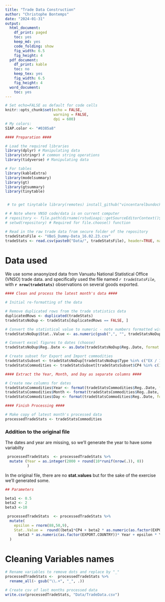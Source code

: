 ```yaml
---
title: "Trade Data Construction"
author: "Christophe Bontemps"
date: "2024-01-31"
output:
  html_document:
    df_print: paged
    toc: yes
    keep_md: yes
    code_folding: show
    fig_width: 6.5
    fig_height: 4
  pdf_document:
    df_print: kable
    toc: no
    keep_tex: yes
    fig_width: 6.5
    fig_height: 4
  word_document:
    toc: yes
---
```



```r
# Set echo=FALSE as default for code cells
knitr::opts_chunk$set(echo = FALSE, 
                      warning = FALSE,
                      dpi = 600)
# My colors:
SIAP.color <- "#0385a8"

```


```r
#### Preparation ####

# Load the required libraries
library(dplyr) # Manipulating data
library(stringr) # common string operations
library(tidyverse) # Manipulating data

# For tables 
library(kableExtra)
library(modelsummary)
library(gt) 
library(gtsummary)
library(tinytable)


 # to get tinytable library(remotes) install_github("vincentarelbundock/tinytable")
```


```r
# # Note where VNSO code/data is on current computer
# repository <- file.path(dirname(rstudioapi::getSourceEditorContext()$path), "Data")
# setwd(repository) # Required for file.choose() function

# Read in the raw trade data from secure folder of the repository 
tradeStatsFile <- "VBoS_Dummy-Data_16.02.23.csv"
tradeStats <- read.csv(paste0("Data/", tradeStatsFile), header=TRUE, na.strings=c("","NA", "NULL", "null")) #replace blank cells with missing values-NA
```

# Data used 
We use some anaonyized data from Vanuatu National Statistical Office (VNSO) trade data.  and specifically used the file named  *`r tradeStatsFile`*, with  **`r nrow(tradeStats)`** observations on several goods exported.

```r
#### Clean and process the latest month's data ####

# Initial re-formatting of the data

# Remove duplicated rows from the trade statistics data
duplicatedRows <- duplicated(tradeStats) 
tradeStatsNoDup <- tradeStats[duplicatedRows == FALSE, ]

# Convert the statistical value to numeric - note numbers formatted with commas in them and these need removed
tradeStatsNoDup$Stat..Value <- as.numeric(gsub(",", "", tradeStatsNoDup$Stat..Value))

# Convert excel figures to dates (choose)
tradeStatsNoDup$Reg..Date <- as.Date(tradeStatsNoDup$Reg..Date, format = "%d/%m/%Y")

# Create subset for Export and Import commodities 
tradeStatsSubset <- tradeStatsNoDup[tradeStatsNoDup$Type %in% c("EX / 1","EX / 3", "IM / 4", "IM / 7"), ]
tradeStatsCommodities <- tradeStatsSubset[tradeStatsSubset$CP4 %in% c(1000, 4000, 4071, 7100), ]
```


```r
#### Extract the Year, Month, and Day as separate columns ####

# Create new columns for dates
tradeStatsCommodities$Year <- format(tradeStatsCommodities$Reg..Date, format= "%Y")
tradeStatsCommodities$Month <- format(tradeStatsCommodities$Reg..Date, format= "%B")
tradeStatsCommodities$Day <- format(tradeStatsCommodities$Reg..Date, format= "%d")

#### Finish Processing ####

# Make copy of latest month's processed data
processedTradeStats <- tradeStatsCommodities
```

### Addition to the original file

The dates and year are missing, so we'll generate the year to have some variabilty
```r
 processedTradeStats  <- processedTradeStats %>%
  mutate (Year = as.integer(2000 + round(10*runif(nrow(.)), 0))   
          )

```

In the original file, there are no **stat.values** but for the sake of the exercise we'll generated some. 

```r
## Parameters

beta1 <- 0.5
beta2 <- 2
beta3 <-10

 processedTradeStats  <- processedTradeStats %>%
  mutate(
    epsilon = rnorm(88,50,9),
    Stat..Value =  round((beta1*CP4 + beta2 * as.numeric(as.factor(EXPORT.REGION))+ 
      beta3 * as.numeric(as.factor(EXPORT.COUNTRY))* Year + epsilon * Year)/10^3, 2)
  )

```

# Cleaning Variables names

```r
# Rename variables to remove dots and replace by "_"
processedTradeStats <-  processedTradeStats %>%
  rename_all(~ gsub("\\.+", "_", .))
```



```r
# Create csv of last months processed data
write.csv(processedTradeStats, "Data/TradeData.csv")

```
